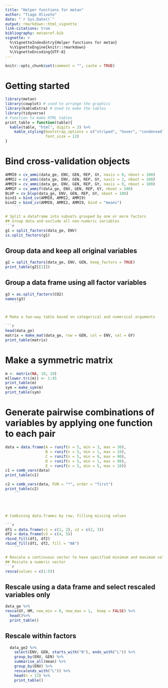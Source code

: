 ```yaml
---
title: "Helper functions for metan"
author: "Tiago Olivoto"
date: "`r Sys.Date()`"
output: rmarkdown::html_vignette
link-citations: true
bibliography: metanref.bib 
vignette: >
  %\VignetteIndexEntry{Helper functions for metan}
  %\VignetteEngine{knitr::rmarkdown}
  %\VignetteEncoding{UTF-8}
---
```



```r
knitr::opts_chunk$set(comment = "", cache = TRUE)

```


# Getting started

```r
library(metan)
library(cowplot) # used to arrange the graphics
library(kableExtra) # Used to make the tables
library(tidyverse)
# Function to make HTML tables
print_table = function(table){
  kable(table, "html", digits = 3) %>%
    kable_styling(bootstrap_options = c("striped", "hover", "condensed", "responsive"),
                  font_size = 12)
}

```



# Bind cross-validation objects

```r
AMMI0 = cv_ammi(data_ge, ENV, GEN, REP, GY, naxis = 0, nboot = 100)
AMMI2 = cv_ammi(data_ge, ENV, GEN, REP, GY, naxis = 2, nboot = 100)
AMMI9 = cv_ammi(data_ge, ENV, GEN, REP, GY, naxis = 9, nboot = 100)
AMMIF = cv_ammif(data_ge, ENV, GEN, REP, GY, nboot = 100)
BLUP = cv_blup(data_ge, ENV, GEN, REP, GY, nboot = 100)
bind1 = bind_cv(AMMI0, AMMI2, AMMI9)
bind2 = bind_cv(AMMI0, AMMI2, AMMI9, bind = "means")
    ```

# Split a dataframe into subsets grouped by one or more factors
## Group data and exclude all non-numeric variables
```r
g1 = split_factors(data_ge, ENV)
is.split_factors(g1)

```


## Group data and keep all original variables
```r
g2 = split_factors(data_ge, ENV, GEN, keep_factors = TRUE)
print_table(g2[[1]])
```


## Group a data frame using all factor variables
```r
g3 = as.split_factors(CO2)
names(g3)
    ```


# Make a two-way table based on categorical and numerical arguments

```r
head(data_ge)
matrix = make_mat(data_ge, row = GEN, col = ENV, val = GY)
print_table(matrix)

```

# Make a symmetric matrix

```r
m <- matrix(NA, 10, 10)
m[lower.tri(m)] <- 1:45
print_table(m)
sym = make_sym(m)
print_table(sym)

```



# Generate pairwise combinations of variables by applying one function to each pair
```r
data = data.frame(A = runif(n = 5, min = 3, max = 30),
                  B = runif(n = 5, min = 1, max = 10),
                  C = runif(n = 5, min = 9, max = 90),
                  D = runif(n = 5, min = 1, max = 90),
                  E = runif(n = 5, min = 5, max = 10))
c1 = comb_vars(data)
print_table(c1)

c2 = comb_vars(data, FUN = "*", order = "first")
print_table(c2)
    ```




# Combining data.frames by row, filling missing values

```r
df1 = data.frame(v1 = c(1, 2), v2 = c(2, 3))
df2 = data.frame(v3 = c(4, 5))
rbind_fill(df1, df2)
rbind_fill(df1, df2, fill = "NA")
    ```

# Rescale a continuous vector to have specified minimum and maximum values
## Rescale a numeric vector
```r
resca(values = c(1:5))

```

## Rescale using a data frame and select rescaled variables only
```r
data_ge %>%
resca(GY, HM, new_min = 0, new_max = 1,  keep = FALSE) %>%
  head()%>%
  print_table()

```

## Rescale within factors
```r
  data_ge2 %>% 
    select(ENV, GEN, starts_with("N"), ends_with("L")) %>%
    group_by(ENV, GEN) %>%
    summarise_all(mean) %>%
    group_by(ENV) %>%
    resca(ends_with("L")) %>%
    head(n = 13) %>%
    print_table()

```

